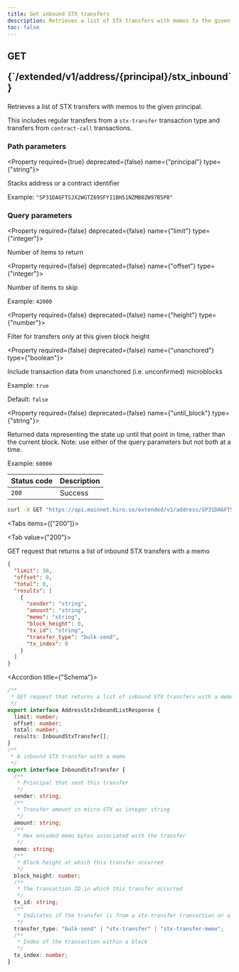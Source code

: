```yaml
---
title: Get inbound STX transfers
description: Retrieves a list of STX transfers with memos to the given principal.
toc: false
---
```




<Root>

<API>

<div className='flex-1'>

<h2 className="not-prose mb-2 inline-flex items-center gap-3 font-mono">
  <div className="rounded-lg border px-1 py-0.5 text-xs font-medium border-green-400/50 bg-green-400/20 text-green-600 dark:text-green-400">
    GET
  </div>
  <p className="text-xs break-words overflow-hidden w-[95%]">{`/extended/v1/address/{principal}/stx_inbound`}</p>
</h2>

Retrieves a list of STX transfers with memos to the given principal.

This includes regular transfers from a `stx-transfer` transaction type and transfers from `contract-call` transactions.

### Path parameters

<Property required={true} deprecated={false} name={"principal"} type={"string"}>

Stacks address or a contract identifier

<span>Example:  `"SP31DA6FTSJX2WGTZ69SFY11BH51NZMB0ZW97B5P0"`</span>

</Property>

### Query parameters

<Property required={false} deprecated={false} name={"limit"} type={"integer"}>

Number of items to return

</Property>

<Property required={false} deprecated={false} name={"offset"} type={"integer"}>

Number of items to skip

<span>Example:  `42000`</span>

</Property>

<Property required={false} deprecated={false} name={"height"} type={"number"}>

Filter for transfers only at this given block height

</Property>

<Property required={false} deprecated={false} name={"unanchored"} type={"boolean"}>

Include transaction data from unanchored (i.e. unconfirmed) microblocks

<span>Example:  `true`</span>

<span>Default:  `false`</span>

</Property>

<Property required={false} deprecated={false} name={"until_block"} type={"string"}>

Returned data representing the state up until that point in time, rather than the current block. Note: use either of the query parameters but not both at a time.

<span>Example:  `60000`</span>

</Property>

| Status code | Description |
| :----------- | :----------- |
| `200` | Success |

</div>

<APIExample>

```bash title="Terminal"
curl -X GET "https://api.mainnet.hiro.so/extended/v1/address/SP31DA6FTSJX2WGTZ69SFY11BH51NZMB0ZW97B5P0/stx_inbound"
```

<Tabs items={["200"]}>

<Tab value={"200"}>

GET request that returns a list of inbound STX transfers with a memo

```json title="Example response"
{
  "limit": 30,
  "offset": 0,
  "total": 0,
  "results": [
    {
      "sender": "string",
      "amount": "string",
      "memo": "string",
      "block_height": 0,
      "tx_id": "string",
      "transfer_type": "bulk-send",
      "tx_index": 0
    }
  ]
}
```

<Accordions>

<Accordion title={"Schema"}>

```ts
/**
 * GET request that returns a list of inbound STX transfers with a memo
 */
export interface AddressStxInboundListResponse {
  limit: number;
  offset: number;
  total: number;
  results: InboundStxTransfer[];
}
/**
 * A inbound STX transfer with a memo
 */
export interface InboundStxTransfer {
  /**
   * Principal that sent this transfer
   */
  sender: string;
  /**
   * Transfer amount in micro-STX as integer string
   */
  amount: string;
  /**
   * Hex encoded memo bytes associated with the transfer
   */
  memo: string;
  /**
   * Block height at which this transfer occurred
   */
  block_height: number;
  /**
   * The transaction ID in which this transfer occurred
   */
  tx_id: string;
  /**
   * Indicates if the transfer is from a stx-transfer transaction or a contract-call transaction
   */
  transfer_type: "bulk-send" | "stx-transfer" | "stx-transfer-memo";
  /**
   * Index of the transaction within a block
   */
  tx_index: number;
}

```

</Accordion>

</Accordions>

</Tab>

</Tabs>

</APIExample>

</API>

</Root>
